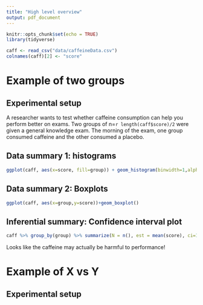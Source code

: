 ```yaml
---
title: "High level overview"
output: pdf_document
---
```


```r
knitr::opts_chunk$set(echo = TRUE)
library(tidyverse)

caff <- read_csv("data/caffeineData.csv")
colnames(caff)[2] <- "score"
```

# Example of two groups

## Experimental setup

A researcher wants to test whether caffeine consumption can help you perform better on exams. Two groups of n=`r length(caff$score)/2` were given a general knowledge exam. The morning of the exam, one group consumed caffeine and the other consumed a placebo. 

## Data summary 1: histograms

```r
ggplot(caff, aes(x=score, fill=group)) + geom_histogram(binwidth=1,alpha=.5)
```

## Data summary 2: Boxplots

```r
ggplot(caff, aes(x=group,y=score))+geom_boxplot()
```

## Inferential summary: Confidence interval plot

```r
caff %>% group_by(group) %>% summarize(N = n(), est = mean(score), ci=1.96*sd(score)/sqrt(N)) %>% ggplot(aes(x=group,y=est)) + geom_point() + geom_errorbar(aes(ymin=est-ci,ymax=est+ci))
```

Looks like the caffeine may actually be harmful to performance!

# Example of X vs Y 

## Experimental setup


